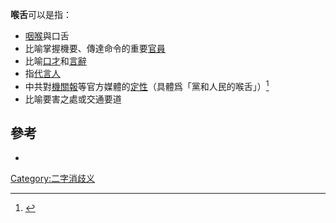 '''喉舌'''可以是指：
*[[咽喉|咽喉]]與口舌
*比喻掌握機要、傳達命令的重要[[官員|官員]]
*比喻[[辯論|口才]]和[[語言|言辭]]
*指[[代言人|代言人]]
*中共對[[機關報|機關報]]等官方媒體的[[喉舌论|定性]]（具體爲「黨和人民的喉舌」）<ref>{{cite web|url=http://www.people.com.cn/GB/guandian/1033/2555943.html|title=人民时评：中国媒体是谁的喉舌？|publisher=人民網|author=丁剛|language=zh-hans|accessdate=2015-08-10|archive-date=2016-03-04|archive-url=https://web.archive.org/web/20160304073824/http://www.people.com.cn/GB/guandian/1033/2555943.html|dead-url=no}}</ref>
*比喻要害之處或交通要道

{{消歧義}}

==參考==
{{reflist}}
*{{cite book|title=《（中華民國）教育部重編國語辭典》|section=喉舌|url=http://dict.revised.moe.edu.tw/|access-date=2015-08-10|archive-date=2018-12-04|archive-url=https://web.archive.org/web/20181204062045/http://dict.revised.moe.edu.tw/|dead-url=no}}
{{消歧义}}
[[Category:二字消歧义|Category:二字消歧义]]